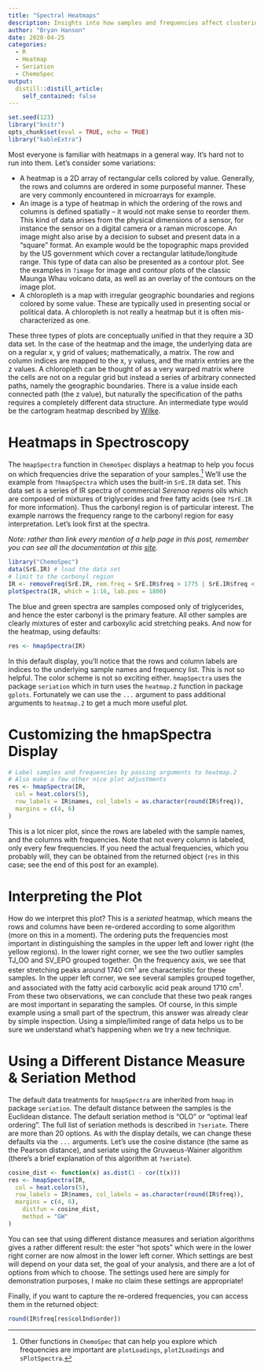```yaml
---
title: "Spectral Heatmaps"
description: Insights into how samples and frequencies affect clustering
author: "Bryan Hanson"
date: 2020-04-25
categories:
  - R
  - Heatmap
  - Seriation
  - ChemoSpec
output:
  distill::distill_article:
    self_contained: false
---
```


```r
set.seed(123)
library("knitr")
opts_chunk$set(eval = TRUE, echo = TRUE)
library("kableExtra")
```

Most everyone is familiar with heatmaps in a general way.  It's hard not to run into them.  Let's consider some variations:

* A heatmap is a 2D array of rectangular cells colored by value. Generally, the rows and columns are ordered in some purposeful manner.  These are very commonly encountered in microarrays for example.
* An image is a type of heatmap in which the ordering of the rows and columns is defined spatially -- it would not make sense to reorder them.  This kind of data arises from the physical dimensions of a sensor, for instance the sensor on a digital camera or a raman microscope.  An image might also arise by a decision to subset and present data in a "square" format.  An example would be the topographic maps provided by the US government which cover a rectangular latitude/longitude range.  This type of data can also be presented as a contour plot.  See the examples in `?image` for image and contour plots of the classic Maunga Whau volcano data, as well as an overlay of the contours on the image plot.
* A chloropleth is a map with irregular geographic boundaries and regions colored by some value.  These are typically used in presenting social or political data. A chloropleth is not really a heatmap but it is often mis-characterized as one.

These three types of plots are conceptually unified in that they require a 3D data set.  In the case of the heatmap and the image, the underlying data are on a regular x, y grid of values; mathematically, a matrix.  The row and column indices are mapped to the x, y values, and the matrix entries are the z values.  A chloropleth can be thought of as a very warped matrix where the cells are not on a regular grid but instead a series of arbitrary connected paths, namely the geographic boundaries.  There is a value inside each connected path (the z value), but naturally the specification of the paths requires a completely different data structure.  An intermediate type would be the cartogram heatmap described by [Wilke](https://serialmentor.com/dataviz/geospatial-data.html#cartograms).

# Heatmaps in Spectroscopy

The `hmapSpectra` function in `ChemoSpec` displays a heatmap to help you focus on which frequencies drive the separation of your samples.[^1] We'll use the example from `?hmapSpectra` which uses the built-in `SrE.IR` data set.  This data set is a series of IR spectra of commercial *Serenoa repens* oils which are composed of mixtures of triglycerides and free fatty acids (see `?SrE.IR` for more information).  Thus the carbonyl region is of particular interest.  The example narrows the frequency range to the carbonyl region for easy interpretation.  Let's look first at the spectra.

*Note: rather than link every mention of a help page in this post, remember you can see all the documentation at this [site](https://bryanhanson.github.io/ChemoSpec/reference/index.html).*

```r
library("ChemoSpec")
data(SrE.IR) # load the data set
# limit to the carbonyl region
IR <- removeFreq(SrE.IR, rem.freq = SrE.IR$freq > 1775 | SrE.IR$freq < 1660)
plotSpectra(IR, which = 1:16, lab.pos = 1800)
```

The blue and green spectra are samples composed only of triglycerides, and hence the ester carbonyl is the primary feature.  All other samples are clearly mixtures of ester and carboxylic acid stretching peaks.  And now for the heatmap, using defaults:

```r
res <- hmapSpectra(IR)
```

In this default display, you'll notice that the rows and column labels are indices to the underlying sample names and frequency list.  This is not so helpful.  The color scheme is not so exciting either.  `hmapSpectra` uses the package `seriation` which in turn uses the `heatmap.2` function in package `gplots`.  Fortunately we can use the `...` argument to pass additional arguments to `heatmap.2` to get a much more useful plot.

# Customizing the hmapSpectra Display

```r
# Label samples and frequencies by passing arguments to heatmap.2
# Also make a few other nice plot adjustments
res <- hmapSpectra(IR,
  col = heat.colors(5),
  row_labels = IR$names, col_labels = as.character(round(IR$freq)),
  margins = c(4, 6)
)
```

This is a lot nicer plot, since the rows are labeled with the sample names, and the columns with frequencies.  Note that not every column is labeled, only every few frequencies.  If you need the actual frequencies, which you probably will, they can be obtained from the returned object (`res` in this case; see the end of this post for an example).

# Interpreting the Plot

How do we interpret this plot?  This is a *seriated* heatmap, which means the rows and columns have been re-ordered according to some algorithm (more on this in a moment).  The ordering puts the frequencies most important in distinguishing the samples in the upper left and lower right (the yellow regions).  In the lower right corner, we see the two outlier samples TJ_OO and SV_EPO grouped together. On the frequency axis, we see that ester stretching peaks around 1740 $\mathrm{cm}^1$ are characteristic for these samples.  In the upper left corner, we see several samples grouped together, and associated with the fatty acid carboxylic acid peak around 1710 $\mathrm{cm}^1$.  From these two observations, we can conclude that these two peak ranges are most important in separating the samples.  Of course, in this simple example using a small part of the spectrum, this answer was already clear by simple inspection.  Using a simple/limited range of data helps us to be sure we understand what's happening when we try a new technique.

# Using a Different Distance Measure & Seriation Method

The default data treatments for `hmapSpectra` are inherited from `hmap` in package `seriation`.  The default distance between the samples is the Euclidean distance.  The default seriation method is "OLO" or "optimal leaf ordering".  The full list of seriation methods is described in `?seriate`.  There are more than 20 options. As with the display details, we can change these defaults via the `...` arguments.  Let's use the cosine distance (the same as the Pearson distance), and seriate using the Gruvaeus-Wainer algorithm (there's a brief explanation of this algorithm at `?seriate`).

```r
cosine_dist <- function(x) as.dist(1 - cor(t(x)))
res <- hmapSpectra(IR,
  col = heat.colors(5),
  row_labels = IR$names, col_labels = as.character(round(IR$freq)),
  margins = c(4, 6),
	distfun = cosine_dist,
	method = "GW"
)
```

You can see that using different distance measures and seriation algorithms gives a rather different result: the ester "hot spots" which were in the lower right corner are now almost in the lower left corner.  Which settings are best will depend on your data set, the goal of your analysis, and there are a lot of options from which to choose.  The settings used here are simply for demonstration purposes, I make no claim these settings are appropriate!

Finally, if you want to capture the re-ordered frequencies, you can access them in the returned object:

```r
round(IR$freq[res$colInd$order])
```

[^1]: Other functions in `ChemoSpec` that can help you explore which frequencies are important are `plotLoadings`, `plot2Loadings` and `sPlotSpectra`.
